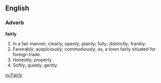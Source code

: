 ==English==

===Adverb===

'''fairly'''

#In a fair manner; clearly; openly; plainly; fully; distinctly; frankly.
#Favorably; auspiciously; commodiously; as, a town fairly situated for foreign trade.
#Honestly; properly.
#Softly; quietly; gently.

[[ru:Fairly]]